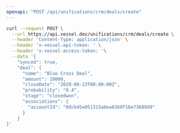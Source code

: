 ```yaml
---
openapi: "POST /api/unifications/crm/deals/create"
---
```


<RequestExample>

```bash Request
curl --request POST \
  --url https://api.vessel.dev/unifications/crm/deals/create \
  --header 'Content-Type: application/json' \
  --header 'x-vessel-api-token: ' \
  --header 'x-vessel-access-token: '\
  --data '{
    "synced": true,
    "deal": {
      "name": "Blue Cross Deal",
      "amount": 10000,
      "closeDate": "2020-08-23T00:00:00Z",
      "probability": "0.4",
      "stage": "closedwon",
      "associations": {
        "accountId": "0dcb45e051315a6ea63b0f16e73689d9"
      }
    }
}'
```

</RequestExample>

